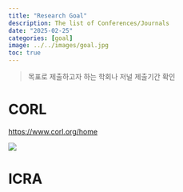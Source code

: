 ```yaml
---
title: "Research Goal"
description: The list of Conferences/Journals
date: "2025-02-25"
categories: [goal]
image: ../../images/goal.jpg
toc: true
---
```


> 목표로 제출하고자 하는 학회나 저널 제출기간 확인

# CORL 

[https://www.corl.org/home](https://www.corl.org/home)

![](../../images/2025-02-25-conferences/image-20250223094733838.png)

# ICRA